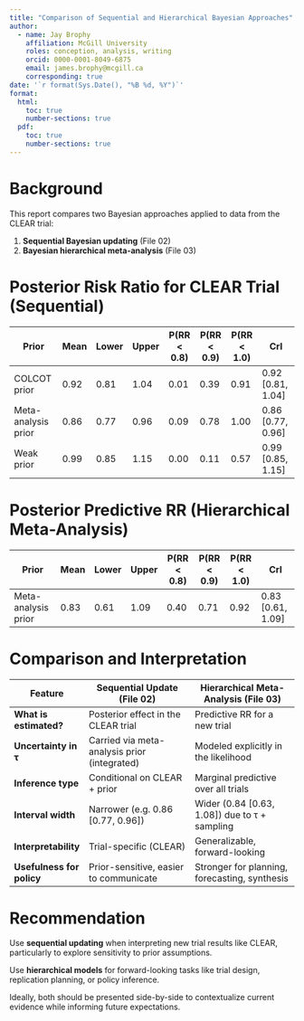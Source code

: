 ```yaml
---
title: "Comparison of Sequential and Hierarchical Bayesian Approaches"
author: 
  - name: Jay Brophy
    affiliation: McGill University
    roles: conception, analysis, writing
    orcid: 0000-0001-8049-6875
    email: james.brophy@mcgill.ca
    corresponding: true
date: '`r format(Sys.Date(), "%B %d, %Y")`'
format:
  html:
    toc: true
    number-sections: true
  pdf:
    toc: true
    number-sections: true
---
```


# Background

This report compares two Bayesian approaches applied to data from the CLEAR trial:

1. **Sequential Bayesian updating** (File 02)
2. **Bayesian hierarchical meta-analysis** (File 03)

# Posterior Risk Ratio for CLEAR Trial (Sequential)

| Prior               | Mean | Lower | Upper | P(RR < 0.8) | P(RR < 0.9) | P(RR < 1.0) | CrI              |
|---------------------|------|-------|-------|-------------|-------------|-------------|------------------|
| COLCOT prior        | 0.92 | 0.81  | 1.04  | 0.01        | 0.39        | 0.91        | 0.92 [0.81, 1.04] |
| Meta-analysis prior | 0.86 | 0.77  | 0.96  | 0.09        | 0.78        | 1.00        | 0.86 [0.77, 0.96] |
| Weak prior          | 0.99 | 0.85  | 1.15  | 0.00        | 0.11        | 0.57        | 0.99 [0.85, 1.15] |

# Posterior Predictive RR (Hierarchical Meta-Analysis)

| Prior               | Mean | Lower | Upper | P(RR < 0.8) | P(RR < 0.9) | P(RR < 1.0) | CrI              |
|---------------------|------|-------|-------|-------------|-------------|-------------|------------------|
| Meta-analysis prior | 0.83 | 0.61  | 1.09  | 0.40        | 0.71        | 0.92        | 0.83 [0.61, 1.09] |

# Comparison and Interpretation

| Feature                     | Sequential Update (File 02)                             | Hierarchical Meta-Analysis (File 03)                   |
|----------------------------|---------------------------------------------------------|--------------------------------------------------------|
| **What is estimated?**     | Posterior effect in the CLEAR trial                    | Predictive RR for a new trial                         |
| **Uncertainty in τ**       | Carried via meta-analysis prior (integrated)           | Modeled explicitly in the likelihood                   |
| **Inference type**         | Conditional on CLEAR + prior                           | Marginal predictive over all trials                   |
| **Interval width**         | Narrower (e.g. 0.86 [0.77, 0.96])                      | Wider (0.84 [0.63, 1.08]) due to τ + sampling         |
| **Interpretability**       | Trial-specific (CLEAR)                                 | Generalizable, forward-looking                        |
| **Usefulness for policy**  | Prior-sensitive, easier to communicate                | Stronger for planning, forecasting, synthesis         |

# Recommendation

Use **sequential updating** when interpreting new trial results like CLEAR, particularly to explore sensitivity to prior assumptions.

Use **hierarchical models** for forward-looking tasks like trial design, replication planning, or policy inference.

Ideally, both should be presented side-by-side to contextualize current evidence while informing future expectations.
